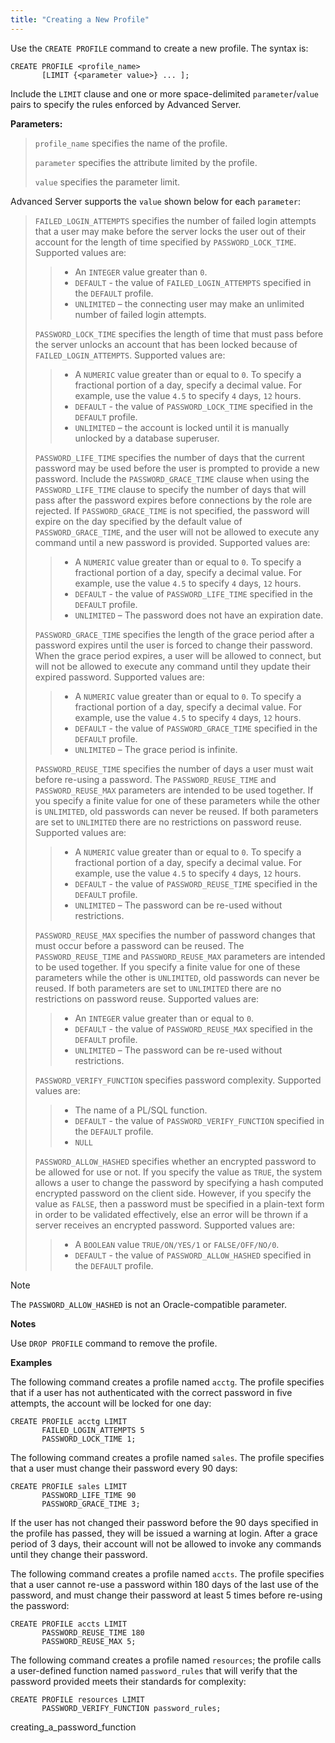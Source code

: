 ```yaml
---
title: "Creating a New Profile"
---
```


<div id="creating_a_new_profile" class="registered_link"></div>


Use the `CREATE PROFILE` command to create a new profile. The syntax is:

``` text
CREATE PROFILE <profile_name>
       [LIMIT {<parameter value>} ... ];
```

Include the `LIMIT` clause and one or more space-delimited `parameter`/`value` pairs to specify the rules enforced by Advanced Server.

**Parameters:**

> `profile_name` specifies the name of the profile.
>
> `parameter` specifies the attribute limited by the profile.
>
> `value` specifies the parameter limit.

Advanced Server supports the `value` shown below for each `parameter`:

> `FAILED_LOGIN_ATTEMPTS` specifies the number of failed login attempts that a user may make before the server locks the user out of their account for the length of time specified by `PASSWORD_LOCK_TIME`. Supported values are:
>
> > -   An `INTEGER` value greater than `0`.
> > -   `DEFAULT` - the value of `FAILED_LOGIN_ATTEMPTS` specified in the `DEFAULT` profile.
> > -   `UNLIMITED` – the connecting user may make an unlimited number of failed login attempts.
>
> `PASSWORD_LOCK_TIME` specifies the length of time that must pass before the server unlocks an account that has been locked because of `FAILED_LOGIN_ATTEMPTS`. Supported values are:
>
> > -   A `NUMERIC` value greater than or equal to `0`. To specify a fractional portion of a day, specify a decimal value. For example, use the value `4.5` to specify `4` days, `12` hours.
> > -   `DEFAULT` - the value of `PASSWORD_LOCK_TIME` specified in the `DEFAULT` profile.
> > -   `UNLIMITED` – the account is locked until it is manually unlocked by a database superuser.
>
> `PASSWORD_LIFE_TIME` specifies the number of days that the current password may be used before the user is prompted to provide a new password. Include the `PASSWORD_GRACE_TIME` clause when using the `PASSWORD_LIFE_TIME` clause to specify the number of days that will pass after the password expires before connections by the role are rejected. If `PASSWORD_GRACE_TIME` is not specified, the password will expire on the day specified by the default value of `PASSWORD_GRACE_TIME`, and the user will not be allowed to execute any command until a new password is provided. Supported values are:
>
> > -   A `NUMERIC` value greater than or equal to `0`. To specify a fractional portion of a day, specify a decimal value. For example, use the value `4.5` to specify `4` days, `12` hours.
> > -   `DEFAULT` - the value of `PASSWORD_LIFE_TIME` specified in the `DEFAULT` profile.
> > -   `UNLIMITED` – The password does not have an expiration date.
>
> `PASSWORD_GRACE_TIME` specifies the length of the grace period after a password expires until the user is forced to change their password. When the grace period expires, a user will be allowed to connect, but will not be allowed to execute any command until they update their expired password. Supported values are:
>
> > -   A `NUMERIC` value greater than or equal to `0`. To specify a fractional portion of a day, specify a decimal value. For example, use the value `4.5` to specify `4` days, `12` hours.
> > -   `DEFAULT` - the value of `PASSWORD_GRACE_TIME` specified in the `DEFAULT` profile.
> > -   `UNLIMITED` – The grace period is infinite.
>
> `PASSWORD_REUSE_TIME` specifies the number of days a user must wait before re-using a password. The `PASSWORD_REUSE_TIME` and `PASSWORD_REUSE_MAX` parameters are intended to be used together. If you specify a finite value for one of these parameters while the other is `UNLIMITED`, old passwords can never be reused. If both parameters are set to `UNLIMITED` there are no restrictions on password reuse. Supported values are:
>
> > -   A `NUMERIC` value greater than or equal to `0`. To specify a fractional portion of a day, specify a decimal value. For example, use the value `4.5` to specify `4` days, `12` hours.
> > -   `DEFAULT` - the value of `PASSWORD_REUSE_TIME` specified in the `DEFAULT` profile.
> > -   `UNLIMITED` – The password can be re-used without restrictions.
>
> `PASSWORD_REUSE_MAX` specifies the number of password changes that must occur before a password can be reused. The `PASSWORD_REUSE_TIME` and `PASSWORD_REUSE_MAX` parameters are intended to be used together. If you specify a finite value for one of these parameters while the other is `UNLIMITED`, old passwords can never be reused. If both parameters are set to `UNLIMITED` there are no restrictions on password reuse. Supported values are:
>
> > -   An `INTEGER` value greater than or equal to `0`.
> > -   `DEFAULT` - the value of `PASSWORD_REUSE_MAX` specified in the `DEFAULT` profile.
> > -   `UNLIMITED` – The password can be re-used without restrictions.
>
> `PASSWORD_VERIFY_FUNCTION` specifies password complexity. Supported values are:
>
> > -   The name of a PL/SQL function.
> > -   `DEFAULT` - the value of `PASSWORD_VERIFY_FUNCTION` specified in the `DEFAULT` profile.
> > -   `NULL`
>
> `PASSWORD_ALLOW_HASHED` specifies whether an encrypted password to be allowed for use or not. If you specify the value as `TRUE`, the system allows a user to change the password by specifying a hash computed encrypted password on the client side. However, if you specify the value as `FALSE`, then a password must be specified in a plain-text form in order to be validated effectively, else an error will be thrown if a server receives an encrypted password. Supported values are:
>
> > -   A `BOOLEAN` value `TRUE/ON/YES/1` or `FALSE/OFF/NO/0`.
> > -   `DEFAULT` - the value of `PASSWORD_ALLOW_HASHED` specified in the `DEFAULT` profile.

<div class="note">

<div class="title">

Note

</div>

The `PASSWORD_ALLOW_HASHED` is not an Oracle-compatible parameter.

</div>

**Notes**

Use `DROP PROFILE` command to remove the profile.

**Examples**

The following command creates a profile named `acctg`. The profile specifies that if a user has not authenticated with the correct password in five attempts, the account will be locked for one day:

``` text
CREATE PROFILE acctg LIMIT
       FAILED_LOGIN_ATTEMPTS 5
       PASSWORD_LOCK_TIME 1;
```

The following command creates a profile named `sales`. The profile specifies that a user must change their password every 90 days:

``` text
CREATE PROFILE sales LIMIT
       PASSWORD_LIFE_TIME 90
       PASSWORD_GRACE_TIME 3;
```

If the user has not changed their password before the 90 days specified in the profile has passed, they will be issued a warning at login. After a grace period of 3 days, their account will not be allowed to invoke any commands until they change their password.

The following command creates a profile named `accts`. The profile specifies that a user cannot re-use a password within 180 days of the last use of the password, and must change their password at least 5 times before re-using the password:

``` text
CREATE PROFILE accts LIMIT
       PASSWORD_REUSE_TIME 180
       PASSWORD_REUSE_MAX 5;
```

The following command creates a profile named `resources`; the profile calls a user-defined function named `password_rules` that will verify that the password provided meets their standards for complexity:

``` text
CREATE PROFILE resources LIMIT
       PASSWORD_VERIFY_FUNCTION password_rules;
```

<div class="toctree" maxdepth="3">

creating\_a\_password\_function

</div>
